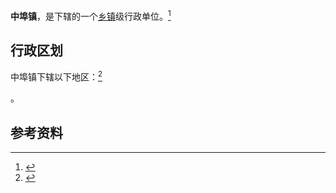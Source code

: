{{中国乡级行政区|37/03/03/105/000}}

'''中埠镇'''，是{{PRC admin/fullname|37/03/03/105/000|3}}下辖的一个[[乡镇|乡镇]]级行政单位。<ref>{{PRC admin/ref sgc|{{PRC admin/parent|37/03/03/105/000}}}}</ref>

== 行政区划 ==

中埠镇下辖以下地区：<ref>{{PRC admin/ref sgc|37/03/03/105/000}}</ref>

{{PRC admin/children|37/03/03/105/000}}。

== 参考资料 ==

{{reflist}}

{{行政区划小作品}}
{{PRC admin/navcat|37/03/03/105/000}}